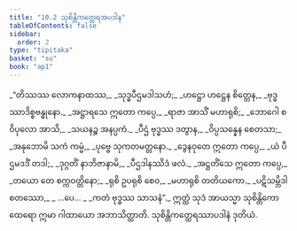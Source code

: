```yaml
---
title: "10.2 သုစိန္တိကတ္ထေရအပဒါန"
tableOfContents: false
sidebar:
  order: 2
type: "tipitaka"
basket: "su"
book: "ap1"
---
```



<DynamicBreadcrumb />

<Division number="8" book="ap1" e="ch" v="20" p="147">

<Paragraph number="1774" type="verses" book="ap1">
_“တိဿဿ လောကနာထဿ,_  
_သုဒ္ဓပီဌမဒါသဟံ;_  
_ဟဋ္ဌော ဟဋ္ဌေန စိတ္တေန,_  
_ဗုဒ္ဓဿာဒိစ္စဗန္ဓုနော._  

</Paragraph>

</Division>
<Division number="9" book="ap1" e="ch" v="20" p="147">

<Paragraph number="1775" type="verses" book="ap1">
_အဋ္ဌာရသေ ဣတော ကပ္ပေ,_  
_ရာဇာ အာသိံ မဟာရုစိ;_  
_ဘောဂေါ စ ဝိပုလော အာသိ,_  
_သယနဉ္စ အနပ္ပကံ._  

</Paragraph>

</Division>
<Division number="10" book="ap1" e="ch" v="20" p="148">

<Paragraph number="1776" type="verses" book="ap1">
_ပီဌံ ဗုဒ္ဓဿ ဒတွာန,_  
_ဝိပ္ပသန္နေန စေတသာ;_  
_အနုဘောမိ သကံ ကမ္မံ,_  
_ပုဗ္ဗေ သုကတမတ္တနော._  

</Paragraph>

</Division>
<Division number="11" book="ap1" e="ch" v="20" p="148">

<Paragraph number="1777" type="verses" book="ap1">
_ဒွေနဝုတေ ဣတော ကပ္ပေ,_  
_ယံ ပီဌမဒဒိံ တဒါ;_  
_ဒုဂ္ဂတိံ နာဘိဇာနာမိ,_  
_ပီဌဒါနဿိဒံ ဖလံ._  

</Paragraph>

</Division>
<Division number="12" book="ap1" e="ch" v="20" p="148">

<Paragraph number="1778" type="verses" book="ap1">
_အဋ္ဌတိံသေ ဣတော ကပ္ပေ,_  
_တယော တေ စက္ကဝတ္တိနော;_  
_ရုစိ ဥပရုစိ စေဝ,_  
_မဟာရုစိ တတိယကော._  

</Paragraph>

</Division>
<Division number="13" book="ap1" e="ch" v="20" p="148">

<Paragraph number="1779" type="verses" book="ap1">
_ပဋိသမ္ဘိဒါ စတဿော,_  
_ …ပေ… _  
_ကတံ ဗုဒ္ဓဿ သာသနံ”._  

</Paragraph>

<Paragraph number="1780" book="ap1">
ဣတ္ထံ သုဒံ အာယသ္မာ သုစိန္တိကော ထေရော ဣမာ ဂါထာယော အဘာသိတ္ထာတိ.

</Paragraph>
</Division>

<Paragraph number="1781" type="center" book="ap1">
သုစိန္တိကတ္ထေရဿာပဒါနံ ဒုတိယံ.
</Paragraph>